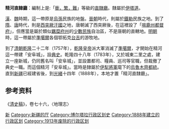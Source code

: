 '''精河直隸廳'''：編制上是:「[[衝繁疲難|衝，繁，難]]」等級的[[直隸廳|直隸廳]]。隸屬於[[伊塔道|伊塔道]]。

[[汉朝|漢]]、[[曹魏|魏]]時期，這一帶原是[[烏孫|烏孫]]民族的地盤。[[晉朝|晉朝]]時代，則屬於[[鐵勒|鐵勒]]民族之地。到了[[隋朝|隋]]、[[唐朝|唐]]時代，則是[[西突厥汗國|西突厥汗國]]之地，唐朝滅了西突厥後，在這裡設了「[[嗢鹿州都督府|嗢鹿州都督府]]」，但應當是屬於類似[[羈糜|羈糜府州]]的[[少數民族|少數民族]]自治區，不是唐朝的直轄地。[[明朝|明朝]]時，這一帶屬於[[準噶爾部|準噶爾]]各個鄂拓克[[台吉|台吉]]的游牧地。

到了[[清朝|清朝]][[乾隆|乾隆]]二十二年（1757年），[[乾隆皇帝|乾隆皇帝]]派大軍消滅了[[准噶尔汗国|準噶爾]]，才開始在精河這一帶建「安阜城」，設[[典史|典史]]。乾隆四十八年（1783年），又於城東二里之處，建立一座新城，仍同舊名叫「安阜城」，並設置都司、糧員、巡司等官職，但裁撤了典史一職。而這個精河「安阜城」。當時是隸屬於[[伊犁將軍|伊犁將軍]]麾下的[[烏魯木齊|烏魯木齊]][[都統|都統]]。直到[[新疆省_(清朝)|新疆]]已經建省後，到[[光緒|光緒]]十四年（1888年），本地才置「精河直隸廳」。

==参考资料==
《[[清史稿|清史稿]]》，卷七十六，〈地理志〉

{{清朝新疆省行政區劃|nocat}}
{{新疆历史二级政区|nocat}}
{{清朝行政区划小作品}}
[[Category:直隸廳|新]]
[[Category:新疆的厅|Category:新疆的厅]]
[[Category:博尔塔拉行政区划史|Category:博尔塔拉行政区划史]]
[[Category:1888年建立的行政区划|Category:1888年建立的行政区划]]
[[Category:1913年废除的行政区划|Category:1913年废除的行政区划]]